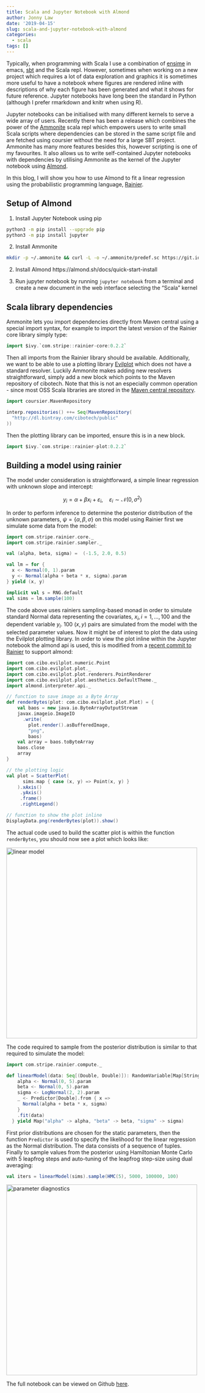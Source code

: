 ```yaml
---
title: Scala and Jupyter Notebook with Almond
author: Jonny Law
date: '2019-04-15'
slug: scala-and-jupyter-notebook-with-almond
categories:
  - scala
tags: []
---
```


Typically, when programming with Scala I use a combination of [ensime](https://ensime.github.io/) in emacs, [sbt](https://www.scala-sbt.org/) and the Scala repl. However, sometimes when working on a new project which requires a lot of data exploration and graphics it is sometimes more useful to have a notebook where figures are rendered inline with descriptions of why each figure has been generated and what it shows for future reference. Jupyter notebooks have long been the standard in Python (although I prefer rmarkdown and knitr when using R). 

Jupyter notebooks can be initialised with many different kernels to serve a wide array of users. Recently there has been a release which combines the power of the [Ammonite](https://ammonite.io/) scala repl which empowers users to write small Scala scripts where dependencies can be stored in the same script file and are fetched using coursier without the need for a large SBT project. Ammonite has many more features besides this, however scripting is one of my favourites. It also allows us to write self-contained Jupyter notebooks with dependencies by utilising Ammonite as the kernel of the Jupyter notebook using [Almond](https://almond.sh/). 

In this blog, I will show you how to use Almond to fit a linear regression using the probabilistic programming language, [Rainier](https://github.com/stripe/rainier/).

## Setup of Almond

1. Install Jupyter Notebook using pip

```bash
python3 -m pip install --upgrade pip
python3 -m pip install jupyter
```

2. Install Ammonite

```bash
mkdir -p ~/.ammonite && curl -L -o ~/.ammonite/predef.sc https://git.io/vHaKQ
```

2. Install Almond https://almond.sh/docs/quick-start-install

3. Run jupyter notebook by running `jupyter notebook` from a terminal and create a new document in the web interface selecting the "Scala" kernel

## Scala library dependencies

Ammonite lets you import dependencies directly from Maven central using a special import syntax, for example to import the latest version of the Rainier core library simply type:

```scala
import $ivy.`com.stripe::rainier-core:0.2.2`
```

Then all imports from the Rainier library should be available. Additionally, we want to be able to use a plotting library [Evilplot](https://github.com/cibotech/evilplot) which does not have a standard resolver. Luckily Ammonite makes adding new resolvers straightforward, simply add a new block which points to the Maven repository of cibotech. Note that this is not an especially common operation - since most OSS Scala libraries are stored in the [Maven central repository](https://search.maven.org/). 

```scala
import coursier.MavenRepository

interp.repositories() ++= Seq(MavenRepository(
  "http://dl.bintray.com/cibotech/public"
))
```

Then the plotting library can be imported, ensure this is in a new block.

```scala
import $ivy.`com.stripe::rainier-plot:0.2.2`
```

## Building a model using rainier

The model under consideration is straightforward, a simple linear regression with unknown slope and intercept:

$$y_i = \alpha + \beta x_i + \varepsilon_i, \quad \varepsilon_i \sim \mathcal{N}(0, \sigma^2)$$

In order to perform inference to determine the posterior distribution of the unknown parameters, $\psi = \{\alpha, \beta, \sigma\}$ on this model using Rainier first we simulate some data from the model:

```scala
import com.stripe.rainier.core._
import com.stripe.rainier.sampler._

val (alpha, beta, sigma) =  (-1.5, 2.0, 0.5)

val lm = for {
  x <- Normal(0, 1).param
  y <- Normal(alpha + beta * x, sigma).param
} yield (x, y)

implicit val s = RNG.default
val sims = lm.sample(100)
```

The code above uses rainiers sampling-based monad in order to simulate standard Normal data representing the covariates, $x_i, i = 1,\dots,100$ and the dependent variable $y_i$. 100 $(x, y)$ pairs are simulated from the model with the selected parameter values. Now it might be of interest to plot the data using the Evilplot plotting library. In order to view the plot inline within the Jupyter notebook the almond api is used, this is modified from a [recent commit to Rainier](https://github.com/stripe/rainier/commit/5c1b39c3d920dfc1df3433a1a71fda65c3883436) to support almond:

```scala
import com.cibo.evilplot.numeric.Point
import com.cibo.evilplot.plot._
import com.cibo.evilplot.plot.renderers.PointRenderer
import com.cibo.evilplot.plot.aesthetics.DefaultTheme._
import almond.interpreter.api._

// function to save image as a Byte Array
def renderBytes(plot: com.cibo.evilplot.plot.Plot) = {
    val baos = new java.io.ByteArrayOutputStream
    javax.imageio.ImageIO
      .write(
        plot.render().asBufferedImage,
        "png",
        baos)
    val array = baos.toByteArray
    baos.close
    array
}

// the plotting logic
val plot = ScatterPlot(
      sims.map { case (x, y) => Point(x, y) }
    ).xAxis()
     .yAxis()
     .frame()
     .rightLegend()

// function to show the plot inline
DisplayData.png(renderBytes(plot)).show()
```

The actual code used to build the scatter plot is within the function `renderBytes`, you should now see a plot which looks like:

<img src="/post/2019-04-15-scala-and-jupyter-notebook-with-almond_files/Screenshot 2019-04-15 at 15.55.29.png" alt="linear model" width="500"/>

The code required to sample from the posterior distribution is similar to that required to simulate the model:

```scala
import com.stripe.rainier.compute._

def linearModel(data: Seq[(Double, Double)]): RandomVariable[Map[String, Real]] = for {
    alpha <- Normal(0, 5).param
    beta <- Normal(0, 5).param
    sigma <- LogNormal(2, 2).param
    _ <- Predictor[Double].from { x =>
      Normal(alpha + beta * x, sigma)
    }
    .fit(data)
  } yield Map("alpha" -> alpha, "beta" -> beta, "sigma" -> sigma)
```

First prior distributions are chosen for the static parameters, then the function `Predictor` is used to specify the likelihood for the linear regression as the Normal distribution. The data consists of a sequence of tuples. Finally to sample values from the posterior using Hamiltonian Monte Carlo with 5 leapfrog steps and auto-tuning of the leapfrog step-size using dual averaging:

```scala
val iters = linearModel(sims).sample(HMC(5), 5000, 100000, 100)
```
<img src="/post/2019-04-15-scala-and-jupyter-notebook-with-almond_files/Screenshot 2019-04-15 at 16.09.10.png" alt="parameter diagnostics" width="500" />

The full notebook can be viewed on Github [here](https://github.com/jonnylaw/blog/blob/master/notebooks/rainier_linear_model.ipynb).
